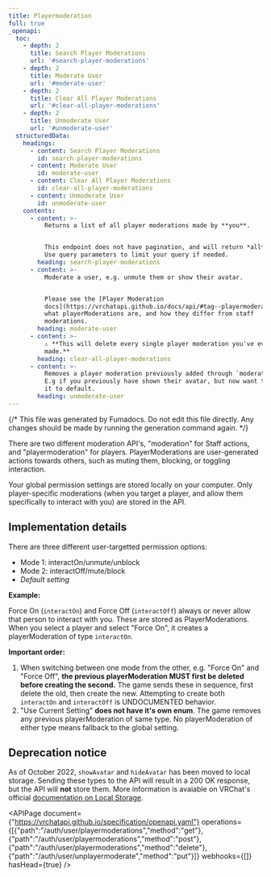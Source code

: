 ```yaml
---
title: Playermoderation
full: true
_openapi:
  toc:
    - depth: 2
      title: Search Player Moderations
      url: '#search-player-moderations'
    - depth: 2
      title: Moderate User
      url: '#moderate-user'
    - depth: 2
      title: Clear All Player Moderations
      url: '#clear-all-player-moderations'
    - depth: 2
      title: Unmoderate User
      url: '#unmoderate-user'
  structuredData:
    headings:
      - content: Search Player Moderations
        id: search-player-moderations
      - content: Moderate User
        id: moderate-user
      - content: Clear All Player Moderations
        id: clear-all-player-moderations
      - content: Unmoderate User
        id: unmoderate-user
    contents:
      - content: >-
          Returns a list of all player moderations made by **you**.


          This endpoint does not have pagination, and will return *all* results.
          Use query parameters to limit your query if needed.
        heading: search-player-moderations
      - content: >-
          Moderate a user, e.g. unmute them or show their avatar.


          Please see the [Player Moderation
          docs](https://vrchatapi.github.io/docs/api/#tag--playermoderation) on
          what playerModerations are, and how they differ from staff
          moderations.
        heading: moderate-user
      - content: >-
          ⚠️ **This will delete every single player moderation you've ever
          made.**
        heading: clear-all-player-moderations
      - content: >-
          Removes a player moderation previously added through `moderateUser`.
          E.g if you previously have shown their avatar, but now want to reset
          it to default.
        heading: unmoderate-user
---
```


{/* This file was generated by Fumadocs. Do not edit this file directly. Any changes should be made by running the generation command again. */}

There are two different moderation API's, "moderation" for Staff actions, and "playermoderation" for players.
PlayerModerations are user-generated actions towards others, such as muting them, blocking, or toggling interaction.

Your global permission settings are stored locally on your computer.
Only player-specific moderations (when you target a player, and allow them specifically to interact with you) are stored in the API.

## Implementation details

There are three different user-targetted permission options:

- Mode 1: interactOn/unmute/unblock
- Mode 2: interactOff/mute/block
- *Default setting*

**Example:**

Force On (`interactOn`) and Force Off (`interactOff`) always or never allow that person to interact with you.
These are stored as PlayerModerations. When you select a player and select "Force On", it creates a playerModeration of type `interactOn`.

**Important order:**

1. When switching between one mode from the other, e.g. "Force On" and "Force Off", **the previous playerModeration MUST first be deleted before creating the second.**
   The game sends these in sequence, first delete the old, then create the new. Attempting to create both `interactOn` and `interactOff` is UNDOCUMENTED behavior.
2. "Use Current Setting" **does not have it's own enum**. The game removes any previous playerModeration of same type.
   No playerModeration of either type means fallback to the global setting.

## Deprecation notice

As of October 2022, `showAvatar` and `hideAvatar` has been moved to local storage.
Sending these types to the API will result in a 200 OK response, but the API will **not** store them.
More information is avaiable on VRChat's official [documentation on Local Storage](https://docs.vrchat.com/docs/local-vrchat-storage).

<APIPage document={"https://vrchatapi.github.io/specification/openapi.yaml"} operations={[{"path":"/auth/user/playermoderations","method":"get"},{"path":"/auth/user/playermoderations","method":"post"},{"path":"/auth/user/playermoderations","method":"delete"},{"path":"/auth/user/unplayermoderate","method":"put"}]} webhooks={[]} hasHead={true} />